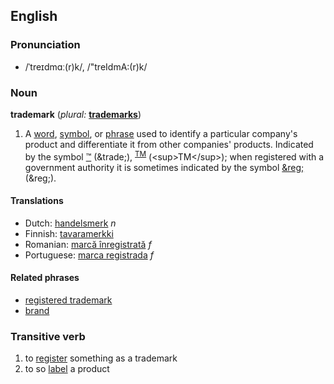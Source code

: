 ==English==

===Pronunciation===
*/ˈtreɪdmɑː(r)k/, /"treIdmA:(r)k/

===Noun===
'''trademark'''  (''plural:'' '''[[trademarks]]''')
# A [[word]], [[symbol]], or [[phrase]] used to identify a particular company's product and differentiate it from other companies' products.  Indicated by the symbol [[%E2%84%A2|&trade;]] (&amp;trade;), <sup>[[TM]]</sup> (&lt;sup&gt;TM&lt;/sup&gt;); when registered with a government authority it is sometimes indicated by the symbol [[&reg;]] (&amp;reg;).

====Translations====
*Dutch: [[handelsmerk]] ''n''
*Finnish: [[tavaramerkki]]
*Romanian: [[marcă înregistrată]] ''f''
*Portuguese: [[marca registrada]] ''f''

====Related phrases====
*[[registered trademark]]
*[[brand]]

===Transitive verb===
{{en-infl-reg-consonant|trademark||}}
# to [[register]] something as a trademark
# to so [[label]] a product